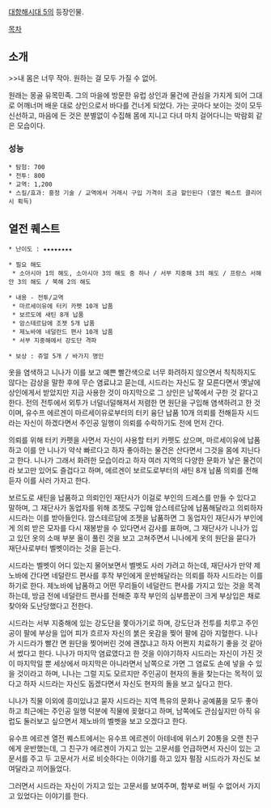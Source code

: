[[대항해시대 5]]의 등장인물.

[[목차]]
== 소개 ==
>>내 몸은 너무 작아. 원하는 걸 모두 가질 수 없어.

원래는 몽골 유목민족. 그의 마을에 방문한 유럽 상인과 물건에 관심을 가지게 되어 그대로 어깨너머 배운 대로 상인으로서 바다를 건너게 되었다. 가는 곳마다 보이는 것이 모두 신선하고, 마음에 든 것은 분별없이 수집해 몸에 지니고 다녀 마치 걸어다니는 박람회 같은 모습이다.

=== 성능 ===
 * 탐험: 700
 * 전투: 800
 * 교역: 1,200
 * 스킬/효과: 흥정 기술 / 교역에서 거래시 구입 가격이 조금 할인된다 (열전 퀘스트 클리어시 획득)

== 열전 퀘스트 ==
 * 난이도 : ★★★★★★★★

 * 필요 해도
  * 소아시아 1의 해도, 소아시아 3의 해도 중 하나 / 서부 지중해 3의 해도 / 프랑스 서해안 3의 해도 / 북해 2의 해도

 * 내용 - 전투/교역
  * 마르세이유에 터키 카펫 10개 납품
  * 보르도에 새틴 8개 납품
  * 암스테르담에 조젯 5개 납품
  * 제노바에 네덜란드 편사 10개 납품
  * 서부 지중해에서 강도단 격파

 * 보상 : 쥬얼 5개 / 바가지 명인

옷을 염색하고 니나가 이를 보고 예쁜 빨간색으로 너무 화려하지 않으면서 칙칙하지도 않다는 감상을 말한 후에 무슨 염료냐고 묻는데, 시드라는 자신도 잘 모른다면서 옛날에 상인에게서 받았지만 지금 사용한 것이 마지막으로 그 상인은 남쪽에서 구한 것 같다고 한다. 전의 전투에서 외투가 너덜너덜해져서 저렴한 면 원단을 구입해 염색하려고 한 것이며, 유수프 에르겐이 마르세이유로부터의 터키 융단 납품 10개 의뢰를 전해듣자 시드라는 자신이 하겠다면서 주인공 일행이 의뢰를 수락하기도 전에 먼저 간다.

의뢰를 위해 터키 카펫을 사면서 자신이 사용할 터키 카펫도 샀으며, 마르세이유에 납품하고 이를 안 니나가 약삭 빠르다고 하자 좋아하는 물건은 산다면서 그것을 몸에 지닌다고 한다. 니나가 그래서 화려한 모습이라고 하자 여러 지역의 다양한 문화가 낳은 물건이라 보고만 있어도 즐겁다고 하며, 에르겐이 보르도로부터의 새틴 8개 납품 의뢰를 전해듣자 이를 사러 가자고 한다.

보르도로 새틴을 납품하고 의뢰인인 재단사가 이걸로 부인의 드레스를 만들 수 있다고 말하며, 그 재단사가 동업자를 위해 조젯도 구입해 암스테르담에 납품해달라고 의뢰하자 시드라는 이를 받아들인다. 암스테르담에 조젯을 납품하면 그 동업자인 재단사가 부인에게 의뢰 받은 모자를 다시 재봉받을 수 있다면서 감사를 표하며, 그 재단사가 니나가 입고 있던 옷의 소매 부분 올이 풀린 것을 보고 고쳐주면서 니나에게 옷의 원단을 묻다가 재단사로부터 벨벳이라는 것을 듣는다.

시드라는 벨벳이 어디 있는지 물어보면서 벨벳도 사러 가려고 하는데, 재단사가 만약 제노바에 간다면 네덜란드 편사를 후작 부인에게 운반해달라는 의뢰를 하자 시드라는 이를 하기로 한다. 제노바에 납품하고 어떤 무리들이 네덜란드 편사를 가지고 있는 것을 목격하는데, 방금 전에 네덜란드 편사를 전해준 후작 부인의 심부름꾼이 크게 부상입은 채로 찾아와 도난당했다고 전한다.

시드라는 서부 지중해에 있는 강도단을 쫓아가기로 하며, 강도단과 전투를 치루고 주인공이 팔에 부상을 입어 피가 흐르자 자신의 붉은 옷감을 찢어 팔에 감아 지혈한다. 니나가 시드라가 빨간 면 원단을 찢어버린 것에 괜찮냐고 하자 어쩐지 치료하기 좋을 것 같아서 썼다고 한다. 니나가 마지막 염료였다고 한 것을 이야기하자 시드라는 자신이 가진 것이 마지막일 뿐 세상에서 마지막은 아니라면서 남쪽으로 가면 그 염료도 손에 넣을 수 있을 것이라고 하며, 니나는 그럴 지도 모르지만 주인공이 현자의 돌을 찾는다는 목적이 있다고 하자 시드라는 자신도 돕겠다면서 자신도 현자의 돌을 보고 싶다고 한다.

니나가 직물 이외에 흥미있냐고 묻자 시드라는 지역 특유의 문화나 공예품을 모두 좋아하고 최근에는 주인공 일행 덕분에 직물에 꽂혔다고 하며, 남쪽에도 관심싶지만 아직 유럽도 둘러보고 싶으면서 제노바의 벨벳을 보고 오겠다고 한다.

유수프 에르겐 열전 퀘스트에서는 유수프 에르겐이 아테네에 위스키 20통을 오랜 친구에게 운반했는데, 그 친구가 에르겐이 가지고 있는 고문서를 언급하면서 자신이 있는 고문서를 주고 두 고문서가 서로 비슷하다는 이야기를 하고 있자 펄잠 시드라가 자신도 보여달라고 끼어들었다.

그러면서 시드라는 자신이 가지고 있는 고문서를 보여주며, 함부로 버릴 수 없어서 가지고 있었다는 이야기를 한다.
